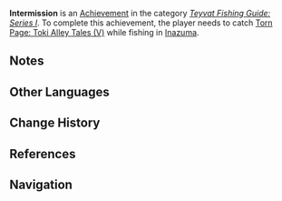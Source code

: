 {{Achievement Infobox
|title        = 
|id           = 81144
|order id     = 1133
|category     = Teyvat Fishing Guide: Series I
|description  = Catch a scattered page of a book while fishing in [[Inazuma]].
|requirements = Catch [[Torn Page: Toki Alley Tales (V)]].
|primogems    = 5
|tracking     = 
|topic        = Fishing
}}
'''Intermission''' is an [[Achievement]] in the category ''[[Teyvat Fishing Guide: Series I]]''. To complete this achievement, the player needs to catch [[Torn Page: Toki Alley Tales (V)]] while fishing in [[Inazuma]].

==Notes==
{{Transclude|Torn Page: Toki Alley Tales (V)|Notes}}
<!--
==Trivia==

==Video Guides==
{{EVT
|video1   = 
|caption1 = 
}}
-->
==Other Languages==
{{Other Languages|default_hidden=1
|en      = Intermission
|zhs     = 中场
|zhs_rm  = Zhōngchǎng
|zht     = 中場
|zht_rm  = Zhōngchǎng
|ja      = 中盤
|ja_rm   = Chuuban
|ko      = 중반부
|ko_rm   = 
|es      = Interludio
|fr      = Entracte
|ru      = Антракт
|th      = บทกลาง
|th_rm   = 
|vi      = Gián đoạn
|de      = Mittelfeld
|id      = Intermeso
|pt      = Intervalo
}}

==Change History==
{{Change History|2.1}}

==References==
{{Reflist|1}}

==Navigation==
{{Achievement Navbox|Teyvat Fishing Guide: Series I}}